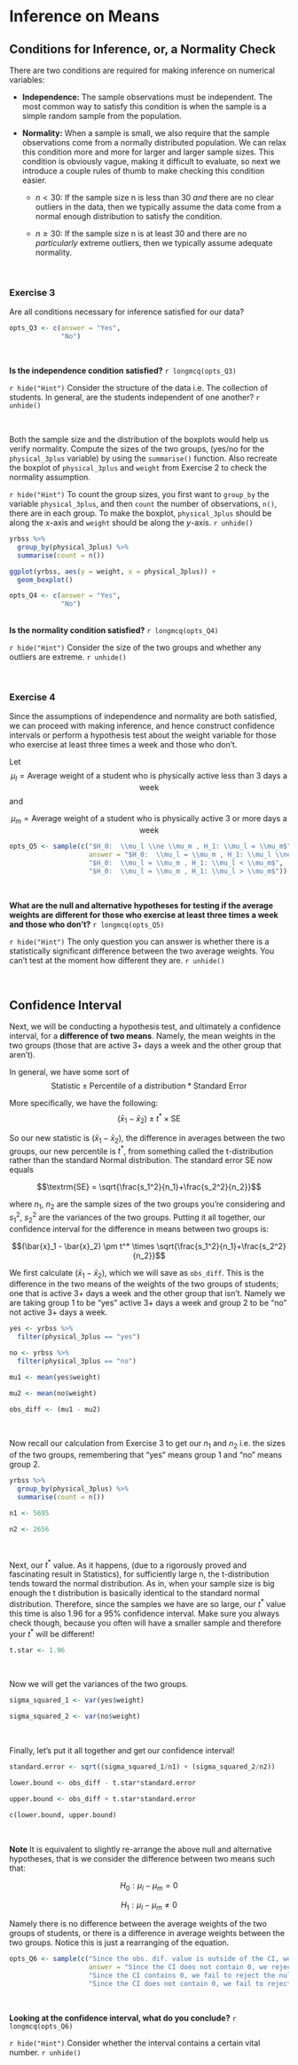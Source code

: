 # Inference on Means {-}

## Conditions for Inference, or, a Normality Check {-}

There are two conditions are required for making inference on numerical variables:

 - **Independence:** The sample observations must be independent. The most common way to satisfy this condition is when the sample is a simple random sample from the population.

 - **Normality:** When a sample is small, we also require that the sample observations come from a normally distributed population. We can relax this condition more and more for larger and larger sample sizes. This condition is obviously vague, making it difficult to evaluate, so next we introduce a couple rules of thumb to make checking this condition easier.
 
   + $n < 30:$ If the sample size n is less than 30 *and* there are no clear outliers in the data, then we typically assume the data come from a  normal enough distribution to satisfy the condition.
 
   + $n \geq 30:$ If the sample size n is at least 30 and there are no *particularly* extreme outliers, then we typically assume adequate normality.

<br>

### Exercise 3 {-}

Are all conditions necessary for inference satisfied for our data?

```r
opts_Q3 <- c(answer = "Yes",
             "No")
```

<br>

**Is the independence condition satisfied?**
`r longmcq(opts_Q3)`

`r hide("Hint")`
Consider the structure of the data i.e. The collection of students. In general, are the students independent of one another?
`r unhide()`

<br>

Both the sample size and the distribution of the boxplots would help us verify normality. Compute the sizes of the two groups, (yes/no for the `physical_3plus` variable) by using the `summarise()` function. Also recreate the boxplot of `physical_3plus` and `weight` from Exercise 2 to check the normality assumption.

`r hide("Hint")`
To count the group sizes, you first want to `group_by` the variable `physical_3plus`, and then `count` the number of observations, `n()`, there are in each group.
To make the boxplot, `physical_3plus` should be along the $x$-axis and `weight` should be along the $y$-axis.
`r unhide()`

```r
yrbss %>%
  group_by(physical_3plus) %>%
  summarise(count = n())

ggplot(yrbss, aes(y = weight, x = physical_3plus)) +
  geom_boxplot()
```

```r
opts_Q4 <- c(answer = "Yes",
             "No")
```

<br>
**Is the normality condition satisfied?**
`r longmcq(opts_Q4)`

`r hide("Hint")`
Consider the size of the two groups and whether any outliers are extreme.
`r unhide()`

<br>

### Exercise 4 {-}

Since the assumptions of independence and normality are both satisfied, we can proceed with making inference, and hence construct confidence intervals or perform a hypothesis test about the weight variable for those who exercise at least three times a week and those who don't.

Let
$$\mu_l = \textrm{Average weight of a student who is physically active less than 3 days a week}$$
and

$$\mu_m = \textrm{Average weight of a student who is physically active 3 or more days a week}$$

```r
opts_Q5 <- sample(c("$H_0:  \\mu_l \\ne \\mu_m , H_1: \\mu_l = \\mu_m$",
                    answer = "$H_0:  \\mu_l = \\mu_m , H_1: \\mu_l \\ne \\mu_m$",
                    "$H_0:  \\mu_l = \\mu_m , H_1: \\mu_l < \\mu_m$",
                    "$H_0:  \\mu_l = \\mu_m , H_1: \\mu_l > \\mu_m$"))
```

<br>

**What are the null and alternative hypotheses for testing if the average weights are different for those who exercise at least three times a week and those who don’t?**
`r longmcq(opts_Q5)`

`r hide("Hint")`
The only question you can answer is whether there is a statistically significant difference between the two average weights. You can't test at the moment how different they are.
`r unhide()`

<br>

## Confidence Interval {-}

Next, we will be conducting a hypothesis test, and ultimately a confidence interval, for a **difference of two means**. Namely, the mean weights in the two groups (those that are active 3+ days a week and the other group that aren't).

In general, we have some sort of 
$$\textrm{Statistic} \pm \textrm{Percentile of a distribution}*\textrm{Standard Error}$$

More specifically, we have the following:
$$(\bar{x}_1 - \bar{x}_2) \pm t^* \times \textrm{SE}$$

So our new statistic is $(\bar{x}_1 - \bar{x}_2)$, the difference in averages between the two groups, our new percentile is $t^*$, from something called the t-distribution rather than the standard Normal distribution. The standard error $\textrm{SE}$ now equals

$$\textrm{SE} = \sqrt{\frac{s_1^2}{n_1}+\frac{s_2^2}{n_2}}$$

where $n_1$, $n_2$ are the sample sizes of the two groups you're considering and $s_1^2$, $s_2^2$ are the variances of the two groups. Putting it all together, our confidence interval for the difference in means between two groups is:

$$(\bar{x}_1 - \bar{x}_2) \pm t^* \times \sqrt{\frac{s_1^2}{n_1}+\frac{s_2^2}{n_2}}$$

We first calculate $(\bar{x}_1 - \bar{x}_2)$, which we will save as `obs_diff`. This is the difference in the two means of the weights of the two groups of students; one that is active 3+ days a week and the other group that isn't. Namely we are taking group 1 to be "yes" active 3+ days a week and group 2 to be "no" not active 3+ days a week.

```r

yes <- yrbss %>%
  filter(physical_3plus == "yes")

no <- yrbss %>%
  filter(physical_3plus == "no")

mu1 <- mean(yes$weight)

mu2 <- mean(no$weight)

obs_diff <- (mu1 - mu2)
```

<br>

Now recall our calculation from Exercise 3 to get our $n_1$ and $n_2$ i.e. the sizes of the two groups, remembering that "yes" means group 1 and "no" means group 2.

```r
yrbss %>%
  group_by(physical_3plus) %>%
  summarise(count = n())

n1 <- 5695

n2 <- 2656
```

<br>

Next, our $t^*$ value. As it happens, (due to a rigorously proved and fascinating result in Statistics), for sufficiently large n, the t-distribution tends toward the normal distribution. As in, when your sample size is big enough the t distribution is basically identical to the standard normal distribution. Therefore, since the samples we have are so large, our $t^*$ value this time is also 1.96 for a 95% confidence interval. Make sure you always check though, because you often will have a smaller sample and therefore your $t^*$ will be different!

```r
t.star <- 1.96
```

<br>

Now we will get the variances of the two groups.

```r
sigma_squared_1 <- var(yes$weight)

sigma_squared_2 <- var(no$weight)
```

<br>

Finally, let's put it all together and get our confidence interval!

```r
standard.error <- sqrt((sigma_squared_1/n1) + (sigma_squared_2/n2))

lower.bound <- obs_diff - t.star*standard.error

upper.bound <- obs_diff + t.star*standard.error

c(lower.bound, upper.bound)
```

<br>

**Note** It is equivalent to slightly re-arrange the above null and alternative hypotheses, that is we consider the difference between two means such that:

$$H_0:  \mu_l - \mu_m = 0$$

$$H_1: \mu_l - \mu_m \ne 0$$

Namely there is no difference between the average weights of the two groups of students, or there is a difference in average weights between the two groups. Notice this is just a rearranging of the equation.

```r
opts_Q6 <- sample(c("Since the obs. dif. value is outside of the CI, we fail to reject the null hypothesis i.e. We conclude there is no statistically significant difference in the mean weights of students who are and aren't physcially active 3+ days a week.",
                    answer = "Since the CI does not contain 0, we reject the null hypothesis in favour of the alternative i.e. We conclude there is a statistically significant difference in the mean weights of students who are and aren't physcially active 3+ days a week.",
                    "Since the CI contains 0, we fail to reject the null hypothesis i.e. conclude that there is a statistically significant difference in the mean weights of students who are and aren't physcially active 3+ days a week.",
                    "Since the CI does not contain 0, we fail to reject the null hypothesis i.e. conclude that there is no statistically significant difference in the mean weights of students who are and aren't physcially active 3+ days a week."))
```

<br>

**Looking at the confidence interval, what do you conclude?**
`r longmcq(opts_Q6)`

`r hide("Hint")`
Consider whether the interval contains a certain vital number.
`r unhide()`

<br>

